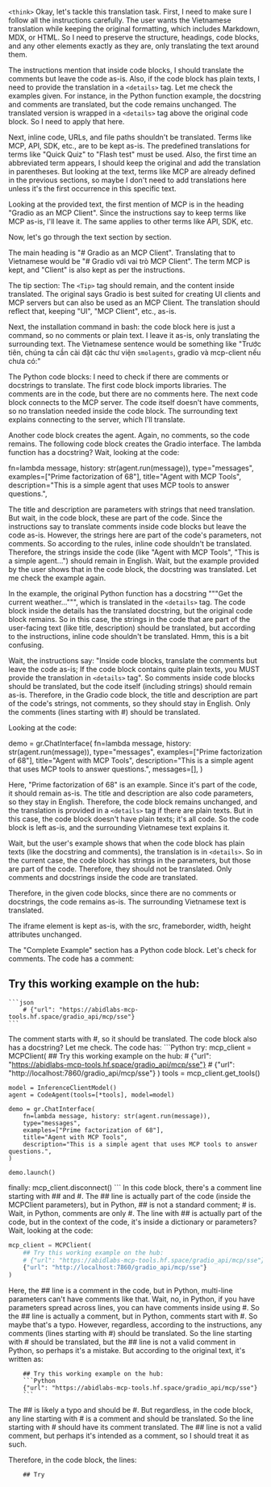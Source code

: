 
<code>&lt;think&gt;</code>
Okay, let's tackle this translation task. First, I need to make sure I follow all the instructions carefully. The user wants the Vietnamese translation while keeping the original formatting, which includes Markdown, MDX, or HTML. So I need to preserve the structure, headings, code blocks, and any other elements exactly as they are, only translating the text around them.

The instructions mention that inside code blocks, I should translate the comments but leave the code as-is. Also, if the code block has plain texts, I need to provide the translation in a <code>&lt;details&gt;</code> tag. Let me check the examples given. For instance, in the Python function example, the docstring and comments are translated, but the code remains unchanged. The translated version is wrapped in a <code>&lt;details&gt;</code> tag above the original code block. So I need to apply that here.

Next, inline code, URLs, and file paths shouldn't be translated. Terms like MCP, API, SDK, etc., are to be kept as-is. The predefined translations for terms like "Quick Quiz" to "Flash test" must be used. Also, the first time an abbreviated term appears, I should keep the original and add the translation in parentheses. But looking at the text, terms like MCP are already defined in the previous sections, so maybe I don't need to add translations here unless it's the first occurrence in this specific text.

Looking at the provided text, the first mention of MCP is in the heading "Gradio as an MCP Client". Since the instructions say to keep terms like MCP as-is, I'll leave it. The same applies to other terms like API, SDK, etc.

Now, let's go through the text section by section.

The main heading is "# Gradio as an MCP Client". Translating that to Vietnamese would be "# Gradio với vai trò MCP Client". The term MCP is kept, and "Client" is also kept as per the instructions.

The tip section: The <code>&lt;Tip&gt;</code> tag should remain, and the content inside translated. The original says Gradio is best suited for creating UI clients and MCP servers but can also be used as an MCP Client. The translation should reflect that, keeping "UI", "MCP Client", etc., as-is.

Next, the installation command in bash: the code block here is just a command, so no comments or plain text. I leave it as-is, only translating the surrounding text. The Vietnamese sentence would be something like "Trước tiên, chúng ta cần cài đặt các thư viện `smolagents`, gradio và mcp-client nếu chưa có:"

The Python code blocks: I need to check if there are comments or docstrings to translate. The first code block imports libraries. The comments are in the code, but there are no comments here. The next code block connects to the MCP server. The code itself doesn't have comments, so no translation needed inside the code block. The surrounding text explains connecting to the server, which I'll translate.

Another code block creates the agent. Again, no comments, so the code remains. The following code block creates the Gradio interface. The lambda function has a docstring? Wait, looking at the code:

fn=lambda message, history: str(agent.run(message)),
type="messages",
examples=["Prime factorization of 68"],
title="Agent with MCP Tools",
description="This is a simple agent that uses MCP tools to answer questions.",

The title and description are parameters with strings that need translation. But wait, in the code block, these are part of the code. Since the instructions say to translate comments inside code blocks but leave the code as-is. However, the strings here are part of the code's parameters, not comments. So according to the rules, inline code shouldn't be translated. Therefore, the strings inside the code (like "Agent with MCP Tools", "This is a simple agent...") should remain in English. Wait, but the example provided by the user shows that in the code block, the docstring was translated. Let me check the example again.

In the example, the original Python function has a docstring """Get the current weather...""", which is translated in the <code>&lt;details&gt;</code> tag. The code block inside the details has the translated docstring, but the original code block remains. So in this case, the strings in the code that are part of the user-facing text (like title, description) should be translated, but according to the instructions, inline code shouldn't be translated. Hmm, this is a bit confusing.

Wait, the instructions say: "Inside code blocks, translate the comments but leave the code as-is; If the code block contains quite plain texts, you MUST provide the translation in <code>&lt;details&gt;</code> tag". So comments inside code blocks should be translated, but the code itself (including strings) should remain as-is. Therefore, in the Gradio code block, the title and description are part of the code's strings, not comments, so they should stay in English. Only the comments (lines starting with #) should be translated.

Looking at the code:

demo = gr.ChatInterface(
    fn=lambda message, history: str(agent.run(message)),
    type="messages",
    examples=["Prime factorization of 68"],
    title="Agent with MCP Tools",
    description="This is a simple agent that uses MCP tools to answer questions.",
    messages=[],
)

Here, "Prime factorization of 68" is an example. Since it's part of the code, it should remain as-is. The title and description are also code parameters, so they stay in English. Therefore, the code block remains unchanged, and the translation is provided in a <code>&lt;details&gt;</code> tag if there are plain texts. But in this case, the code block doesn't have plain texts; it's all code. So the code block is left as-is, and the surrounding Vietnamese text explains it.

Wait, but the user's example shows that when the code block has plain texts (like the docstring and comments), the translation is in <code>&lt;details&gt;</code>. So in the current case, the code block has strings in the parameters, but those are part of the code. Therefore, they should not be translated. Only comments and docstrings inside the code are translated.

Therefore, in the given code blocks, since there are no comments or docstrings, the code remains as-is. The surrounding Vietnamese text is translated.

The iframe element is kept as-is, with the src, frameborder, width, height attributes unchanged.

The "Complete Example" section has a Python code block. Let's check for comments. The code has a comment:

## Try this working example on the hub:
    ```json
        # {"url": "https://abidlabs-mcp-tools.hf.space/gradio_api/mcp/sse"}
    ```
The comment starts with #, so it should be translated. The code block also has a docstring? Let me check. The code has:
    ```Python
try:
    mcp_client = MCPClient(
        ## Try this working example on the hub:
        # {"url": "https://abidlabs-mcp-tools.hf.space/gradio_api/mcp/sse"}
        # {"url": "http://localhost:7860/gradio_api/mcp/sse"}
    )
    tools = mcp_client.get_tools()

    model = InferenceClientModel()
    agent = CodeAgent(tools=[*tools], model=model)

    demo = gr.ChatInterface(
        fn=lambda message, history: str(agent.run(message)),
        type="messages",
        examples=["Prime factorization of 68"],
        title="Agent with MCP Tools",
        description="This is a simple agent that uses MCP tools to answer questions.",
    )

    demo.launch()
finally:
    mcp_client.disconnect()
    ```
In this code block, there's a comment line starting with ## and #. The ## line is actually part of the code (inside the MCPClient parameters), but in Python, ## is not a standard comment; # is. Wait, in Python, comments are only #. The line with ## is actually part of the code, but in the context of the code, it's inside a dictionary or parameters? Wait, looking at the code:

```Python
mcp_client = MCPClient(
    ## Try this working example on the hub:
    # {"url": "https://abidlabs-mcp-tools.hf.space/gradio_api/mcp/sse"}
    {"url": "http://localhost:7860/gradio_api/mcp/sse"}
)
```
Here, the ## line is a comment in the code, but in Python, multi-line parameters can't have comments like that. Wait, no, in Python, if you have parameters spread across lines, you can have comments inside using #. So the ## line is actually a comment, but in Python, comments start with #. So maybe that's a typo. However, regardless, according to the instructions, any comments (lines starting with #) should be translated. So the line starting with # should be translated, but the ## line is not a valid comment in Python, so perhaps it's a mistake. But according to the original text, it's written as:

        ## Try this working example on the hub:
        ```Python
        {"url": "https://abidlabs-mcp-tools.hf.space/gradio_api/mcp/sse"}
        ```
The ## is likely a typo and should be #. But regardless, in the code block, any line starting with # is a comment and should be translated. So the line starting with # should have its comment translated. The ## line is not a valid comment, but perhaps it's intended as a comment, so I should treat it as such.

Therefore, in the code block, the lines:

        ## Try